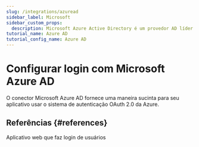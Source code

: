 ```yaml
---
slug: /integrations/azuread
sidebar_label: Microsoft
sidebar_custom_props:
  description: Microsoft Azure Active Directory é um provedor AD líder.
tutorial_name: Azure AD
tutorial_config_name: Azure AD
---
```




# Configurar login com Microsoft Azure AD

O conector Microsoft Azure AD fornece uma maneira sucinta para seu aplicativo usar o sistema de autenticação OAuth 2.0 da Azure.

<GuideTip />

<Integration />

## Referências \{#references}

<Url href="https://docs.microsoft.com/en-us/azure/active-directory/develop/scenario-web-app-sign-user-overview">
  Aplicativo web que faz login de usuários
</Url>
